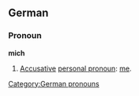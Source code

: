 ==German==
===Pronoun===
'''mich'''

#[[Accusative]] [[personal pronoun]]: [[me]].

[[Category:German pronouns]]